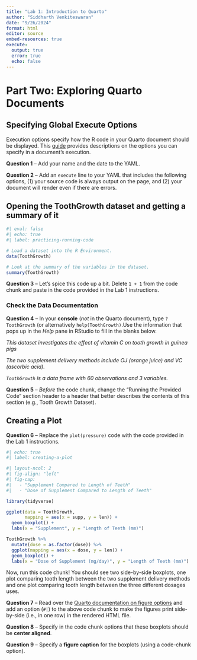 ```yaml
---
title: "Lab 1: Introduction to Quarto"
author: "Siddharth Venkiteswaran"
date: "9/26/2024"
format: html
editor: source
embed-resources: true
execute:
  output: true
  error: true
  echo: false
---
```


# Part Two: Exploring Quarto Documents

## Specifying Global Execute Options

Execution options specify how the R code in your Quarto document should be
displayed. This [guide](https://quarto.org/docs/computations/execution-options.html)
provides descriptions on the options you can specify in a document's execution.

**Question 1** -- Add your name and the date to the YAML. 

**Question 2** -- Add an `execute` line to your YAML that includes the following
options, (1) your source code is always output on the page, and (2) your
document will render even if there are errors.

## Opening the ToothGrowth dataset and getting a summary of it

```r
#| eval: false
#| echo: true
#| label: practicing-running-code

# Load a dataset into the R Environment.
data(ToothGrowth)

# Look at the summary of the variables in the dataset.
summary(ToothGrowth)
```

**Question 3** -- Let's spice this code up a bit. Delete `1 + 1` from the code
chunk and paste in the code provided in the Lab 1 instructions. 

### Check the Data Documentation

**Question 4** -- In your **console** (*not* in the Quarto document), type
`?ToothGrowth` (or alternatively `help(ToothGrowth)`.Use the information that
pops up in the *Help* pane in RStudio to fill in the blanks below. 

*This dataset investigates the effect of vitamin C on tooth growth in guinea pigs*

*The two supplement delivery methods include OJ (orange juice) and VC (ascorbic acid).*

*`ToothGrowth` is a data frame with 60 observations and 3 variables.*

**Question 5** -- *Before* the code chunk, change the "Running the Provided
Code" section header to a header that better describes the contents of this
section (e.g., Tooth Growth Dataset).

## Creating a Plot

**Question 6** -- Replace the `plot(pressure)` code with the code provided in the Lab 1 instructions.

```r
#| echo: true
#| label: creating-a-plot

#| layout-ncol: 2
#| fig-align: "left"
#| fig-cap: 
#|   - "Supplement Compared to Length of Teeth"
#|   - "Dose of Supplement Compared to Length of Teeth"

library(tidyverse)

ggplot(data = ToothGrowth, 
       mapping = aes(x = supp, y = len)) +
  geom_boxplot() +
  labs(x = "Supplement", y = "Length of Teeth (mm)")

ToothGrowth %>% 
  mutate(dose = as.factor(dose)) %>% 
  ggplot(mapping = aes(x = dose, y = len)) +
  geom_boxplot() +
  labs(x = "Dose of Supplement (mg/day)", y = "Length of Teeth (mm)")
```

Now, run this code chunk! You should see two side-by-side boxplots, one plot
comparing tooth length between the two supplement delivery methods and one plot
comparing tooth length between the three different dosages uses. 

**Question 7** -- Read over the [Quarto documentation on figure options](https://quarto.org/docs/authoring/figures.html#computations)
and add an option (`#|`) to the above code chunk to make the figures print
side-by-side (i.e., in one row) in the rendered HTML file. 

**Question 8** -- Specify in the code chunk options that these boxplots 
should be **center aligned**.

**Question 9** -- Specify a **figure caption** for the boxplots (using a
code-chunk option).

